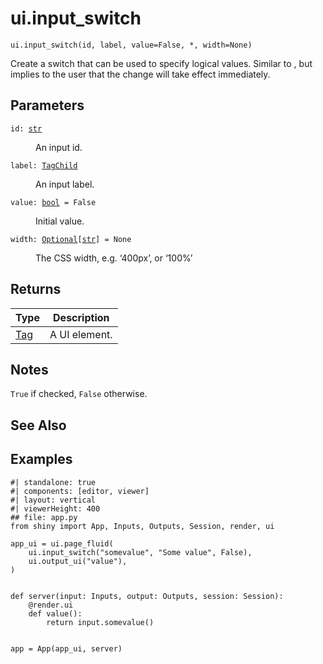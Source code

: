 # ui.input_switch { #shiny.ui.input_switch }

`ui.input_switch(id, label, value=False, *, width=None)`

Create a switch that can be used to specify logical values. Similar to
[](:func:`~shiny.ui.input_checkbox`), but implies to the user that the change will take effect
immediately.

## Parameters

<code><span class="parameter-name">id</span><span class="parameter-annotation-sep">:</span> <span class="parameter-annotation">[str](`str`)</span></code>

:   An input id.

<code><span class="parameter-name">label</span><span class="parameter-annotation-sep">:</span> <span class="parameter-annotation">[TagChild](`htmltools.TagChild`)</span></code>

:   An input label.

<code><span class="parameter-name">value</span><span class="parameter-annotation-sep">:</span> <span class="parameter-annotation">[bool](`bool`)</span> <span class="parameter-default-sep">=</span> <span class="parameter-default">False</span></code>

:   Initial value.

<code><span class="parameter-name">width</span><span class="parameter-annotation-sep">:</span> <span class="parameter-annotation">[Optional](`typing.Optional`)\[[str](`str`)\]</span> <span class="parameter-default-sep">=</span> <span class="parameter-default">None</span></code>

:   The CSS width, e.g. '400px', or '100%'

## Returns

| Type                   | Description   |
|------------------------|---------------|
| [Tag](`htmltools.Tag`) | A UI element. |

## Notes

::: {.callout-note title="Server value"}
``True`` if checked, ``False`` otherwise.
:::



## See Also

[](:func:`~shiny.ui.input_checkbox`)
[](:func:`~shiny.ui.update_switch`)
[](:func:`~shiny.ui.input_checkbox_group`)
[](:func:`~shiny.ui.input_radio_buttons`)

## Examples


```shinylive-python
#| standalone: true
#| components: [editor, viewer]
#| layout: vertical
#| viewerHeight: 400
## file: app.py
from shiny import App, Inputs, Outputs, Session, render, ui

app_ui = ui.page_fluid(
    ui.input_switch("somevalue", "Some value", False),
    ui.output_ui("value"),
)


def server(input: Inputs, output: Outputs, session: Session):
    @render.ui
    def value():
        return input.somevalue()


app = App(app_ui, server)

```

